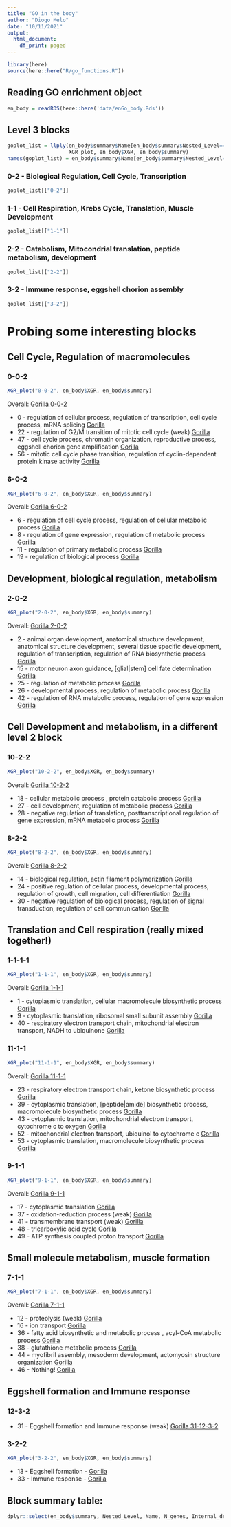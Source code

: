 ```yaml
---
title: "GO in the body"
author: "Diogo Melo"
date: "10/11/2021"
output:
  html_document:
    df_print: paged
---
```


```r
library(here)
source(here::here("R/go_functions.R"))
```

## Reading GO enrichment object

```r
en_body = readRDS(here::here('data/enGo_body.Rds'))
```

## Level 3 blocks

```r
goplot_list = llply(en_body$summary$Name[en_body$summary$Nested_Level==3],
                    XGR_plot, en_body$XGR, en_body$summary)
names(goplot_list) = en_body$summary$Name[en_body$summary$Nested_Level==3]
```


### 0-2 - Biological Regulation, Cell Cycle, Transcription

```r
goplot_list[["0-2"]]
```

### 1-1 - Cell Respiration, Krebs Cycle, Translation, Muscle Development

```r
goplot_list[["1-1"]]
```


### 2-2 - Catabolism, Mitocondrial translation, peptide metabolism, development

```r
goplot_list[["2-2"]]
```


### 3-2 - Immune response, eggshell chorion assembly

```r
goplot_list[["3-2"]]
```

# Probing some interesting blocks

## Cell Cycle, Regulation of macromolecules

### 0-0-2

```r
XGR_plot("0-0-2", en_body$XGR, en_body$summary)
```

Overall: [Gorilla 0-0-2](http://cbl-gorilla.cs.technion.ac.il/GOrilla/xap3p9z3/GOResults.html)

- 0 - 	regulation of cellular process, regulation of transcription, 	cell cycle process, mRNA splicing [Gorilla](http://cbl-gorilla.cs.technion.ac.il/GOrilla/32vjvy0u/GOResults.html)
- 22 - regulation of G2/M transition of mitotic cell cycle	(weak) [Gorilla](http://cbl-gorilla.cs.technion.ac.il/GOrilla/wuu5x4ok/GOResults.html)
- 47 - cell cycle process, chromatin organization, reproductive process, eggshell chorion gene amplification	[Gorilla](http://cbl-gorilla.cs.technion.ac.il/GOrilla/1h0wqbvq/GOResults.html)
- 56 - mitotic cell cycle phase transition, regulation of cyclin-dependent protein kinase activity	 [Gorilla](http://cbl-gorilla.cs.technion.ac.il/GOrilla/mzjfcnc0/GOResults.html)

### 6-0-2

```r
XGR_plot("6-0-2", en_body$XGR, en_body$summary)
```

Overall: [Gorilla 6-0-2](http://cbl-gorilla.cs.technion.ac.il/GOrilla/rrla70e6/GOResults.html)

- 6 -  regulation of cell cycle process, regulation of cellular metabolic process	 [Gorilla](http://cbl-gorilla.cs.technion.ac.il/GOrilla/q2mxghsn/GOResults.html)
- 8 - regulation of gene expression, regulation of metabolic process	 [Gorilla](http://cbl-gorilla.cs.technion.ac.il/GOrilla/87kclu7o/GOResults.html)
- 11 - regulation of primary metabolic process [Gorilla](http://cbl-gorilla.cs.technion.ac.il/GOrilla/sydqh61h/GOResults.html)
- 19 - regulation of biological process	 [Gorilla](http://cbl-gorilla.cs.technion.ac.il/GOrilla/gf2rn2if/GOResults.html)

## Development, biological regulation, metabolism

### 2-0-2

```r
XGR_plot("2-0-2", en_body$XGR, en_body$summary)
```

Overall: [Gorilla 2-0-2](http://cbl-gorilla.cs.technion.ac.il/GOrilla/3eempwzu/GOResults.html)

- 2 - animal organ development, anatomical structure development, anatomical structure development, several tissue specific development, regulation of transcription, regulation of RNA biosynthetic process		 [Gorilla](http://cbl-gorilla.cs.technion.ac.il/GOrilla/ssm2rcjf/GOResults.html)
- 15 - motor neuron axon guidance,	[glial|stem] cell fate determination	 [Gorilla](http://cbl-gorilla.cs.technion.ac.il/GOrilla/7ibrhev1/GOResults.html)
- 25 - regulation of metabolic process	 [Gorilla](http://cbl-gorilla.cs.technion.ac.il/GOrilla/s9p65yxi/GOResults.html)
- 26 - developmental process, regulation of metabolic process		 [Gorilla](http://cbl-gorilla.cs.technion.ac.il/GOrilla/dwtr3fai/GOResults.html)
- 42 - regulation of RNA metabolic process, regulation of gene expression [Gorilla](http://cbl-gorilla.cs.technion.ac.il/GOrilla/m1g9ks2e/GOResults.html)

## Cell Development and metabolism, in a different level 2 block

### 10-2-2

```r
XGR_plot("10-2-2", en_body$XGR, en_body$summary)
```

Overall: [Gorilla 10-2-2](http://cbl-gorilla.cs.technion.ac.il/GOrilla/te5drfp1/GOResults.html)

- 18 - cellular metabolic process	, protein catabolic process	[Gorilla](http://cbl-gorilla.cs.technion.ac.il/GOrilla/miwqjjg0/GOResults.html)
- 27 - cell development, regulation of metabolic process	 [Gorilla](http://cbl-gorilla.cs.technion.ac.il/GOrilla/61wcq6uz/GOResults.html)
- 28 - negative regulation of translation, posttranscriptional regulation of gene expression, 	mRNA metabolic process	[Gorilla](http://cbl-gorilla.cs.technion.ac.il/GOrilla/5o9ewc3z/GOResults.html)

### 8-2-2

```r
XGR_plot("8-2-2", en_body$XGR, en_body$summary)
```

Overall: [Gorilla 8-2-2](http://cbl-gorilla.cs.technion.ac.il/GOrilla/6pcc6m6v/GOResults.html)

- 14 - biological regulation, actin filament polymerization	 [Gorilla](http://cbl-gorilla.cs.technion.ac.il/GOrilla/n9of4wk7/GOResults.html)
- 24 - positive regulation of cellular process, developmental process, regulation of growth, cell migration, cell differentiation	[Gorilla](http://cbl-gorilla.cs.technion.ac.il/GOrilla/xwn57knu/GOResults.html)
- 30 - negative regulation of biological process, regulation of signal transduction, regulation of cell communication	 [Gorilla](http://cbl-gorilla.cs.technion.ac.il/GOrilla/xqlpgtsa/GOResults.html)


## Translation and Cell respiration (really mixed together!)

### 1-1-1-1

```r
XGR_plot("1-1-1", en_body$XGR, en_body$summary)
```


Overall: [Gorilla 1-1-1](http://cbl-gorilla.cs.technion.ac.il/GOrilla/ey17qxn8/GOResults.html)

- 1 - cytoplasmic translation, cellular macromolecule biosynthetic process	 [Gorilla](http://cbl-gorilla.cs.technion.ac.il/GOrilla/idmp5x5m/GOResults.html)
- 9 - cytoplasmic translation, ribosomal small subunit assembly	 [Gorilla](http://cbl-gorilla.cs.technion.ac.il/GOrilla/h5nmmy46/GOResults.html)
- 40 - respiratory electron transport chain, mitochondrial electron transport, NADH to ubiquinone	 [Gorilla](http://cbl-gorilla.cs.technion.ac.il/GOrilla/1mdswiq9/GOResults.html)

### 11-1-1

```r
XGR_plot("11-1-1", en_body$XGR, en_body$summary)
```


Overall: [Gorilla 11-1-1](http://cbl-gorilla.cs.technion.ac.il/GOrilla/rccwxyys/GOResults.html)


- 23 - respiratory electron transport chain, ketone biosynthetic process [Gorilla](http://cbl-gorilla.cs.technion.ac.il/GOrilla/xp4d2lnl/GOResults.html)
- 39 - cytoplasmic translation, [peptide|amide] biosynthetic process, macromolecule biosynthetic process	 [Gorilla](http://cbl-gorilla.cs.technion.ac.il/GOrilla/p8ybwoat/GOResults.html)
- 43 - cytoplasmic translation, mitochondrial electron transport, cytochrome c to oxygen		 [Gorilla](http://cbl-gorilla.cs.technion.ac.il/GOrilla/klmykieh/GOResults.html)
- 52 - mitochondrial electron transport, ubiquinol to cytochrome c	[Gorilla](http://cbl-gorilla.cs.technion.ac.il/GOrilla/manqclby/GOResults.html)
- 53 - cytoplasmic translation, macromolecule biosynthetic process			[Gorilla](http://cbl-gorilla.cs.technion.ac.il/GOrilla/zlm70so1/GOResults.html)

### 9-1-1

```r
XGR_plot("9-1-1", en_body$XGR, en_body$summary)
```

Overall: [Gorilla 9-1-1](http://cbl-gorilla.cs.technion.ac.il/GOrilla/gzsczx66/GOResults.html)

- 17 - cytoplasmic translation	[Gorilla](http://cbl-gorilla.cs.technion.ac.il/GOrilla/32ims798/GOResults.html)
- 37 - oxidation-reduction process	(weak) [Gorilla](http://cbl-gorilla.cs.technion.ac.il/GOrilla/agq2y8mv/GOResults.html)
- 41 - transmembrane transport	(weak) [Gorilla](http://cbl-gorilla.cs.technion.ac.il/GOrilla/unvjurct/GOResults.html)
- 48 - tricarboxylic acid cycle	[Gorilla](http://cbl-gorilla.cs.technion.ac.il/GOrilla/rxhkg0tb/GOResults.html)
- 49 - ATP synthesis coupled proton transport	[Gorilla](http://cbl-gorilla.cs.technion.ac.il/GOrilla/n5p5jmwx/GOResults.html)

## Small molecule metabolism, muscle formation

### 7-1-1

```r
XGR_plot("7-1-1", en_body$XGR, en_body$summary)
```

Overall: [Gorilla 7-1-1](http://cbl-gorilla.cs.technion.ac.il/GOrilla/gzsczx66/GOResults.html)

- 12 - proteolysis (weak) [Gorilla](http://cbl-gorilla.cs.technion.ac.il/GOrilla/41t5yezc/GOResults.html)
- 16 - ion transport [Gorilla](http://cbl-gorilla.cs.technion.ac.il/GOrilla/4x5s1p8a/GOResults.html)
- 36 - fatty acid biosynthetic and metabolic process	, acyl-CoA metabolic process	 [Gorilla](http://cbl-gorilla.cs.technion.ac.il/GOrilla/7yb8fuoc/GOResults.html)
- 38 - glutathione metabolic process		[Gorilla](http://cbl-gorilla.cs.technion.ac.il/GOrilla/1pjb0wwm/GOResults.html)
- 44 - myofibril assembly, mesoderm development,	actomyosin structure organization		[Gorilla](http://cbl-gorilla.cs.technion.ac.il/GOrilla/yi8wxjwr/GOResults.html)
- 46 - Nothing!	[Gorilla](http://cbl-gorilla.cs.technion.ac.il/GOrilla/wuybx2wf/GOResults.html)

## Eggshell formation and Immune response

### 12-3-2

- 31 - Eggshell formation and Immune response (weak) [Gorilla 31-12-3-2](http://cbl-gorilla.cs.technion.ac.il/GOrilla/akb9b3fh/GOResults.html)

### 3-2-2

```r
XGR_plot("3-2-2", en_body$XGR, en_body$summary)
```

- 13 - Eggshell formation - [Gorilla](http://cbl-gorilla.cs.technion.ac.il/GOrilla/vbelqxw7/GOResults.html)
- 33 - Immune response - [Gorilla](http://cbl-gorilla.cs.technion.ac.il/GOrilla/kvotkkhd/GOResults.html)

## Block summary table:

```r
dplyr::select(en_body$summary, Nested_Level, Name, N_genes, Internal_degree, Assortatitvity,  p.adjust, n_enrich)
```